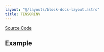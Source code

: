 ```yaml
---
layout: "@/layouts/block-docs-layout.astro"
title: TENSORINV
---
```



<PythonDocsDisplay docstring={docstring} />

[Source Code](https://github.com/flojoy-ai/blocks/blob/main/blocks/NUMPY/LINALG/TENSORINV/TENSORINV.py)

## Example
